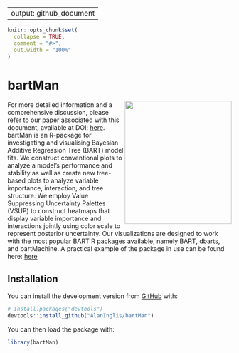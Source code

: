 
---
output: github_document
---

<!-- README.md is generated from README.Rmd. Please edit that file -->

```r
knitr::opts_chunk$set(
  collapse = TRUE,
  comment = "#>",
  out.width = "100%"
)
```

# bartMan

<!-- badges: start -->
<img src="https://raw.githubusercontent.com/AlanInglis/bartMan/master/badge/bartmanLogo1.png" width="240" height="276" align="right" />
<!-- badges: end -->
For more detailed information and a comprehensive discussion, please refer to our paper associated with this document, available at DOI: [here](https://doi.org/10.52933/jdssv.v4i1.79).
bartMan is an R-package for investigating and visualising Bayesian Additive Regression Tree (BART) model fits. We construct conventional plots to analyze a model’s performance and stability as well as create new tree-based plots to analyze variable importance, interaction, and tree structure. We employ Value Suppressing Uncertainty Palettes (VSUP) to construct heatmaps that display variable importance and interactions jointly using color scale to represent posterior uncertainty. Our visualizations are designed to work with the most popular BART R packages available, namely BART, dbarts, and bartMachine. A practical example of the package in use can be found here: [here](https://alaninglis.github.io/bartMan/articles/bartManVignette.html)


## Installation



You can install the development version from [GitHub](https://github.com/AlanInglis/bartMan) with:

``` r
# install.packages("devtools")
devtools::install_github("AlanInglis/bartMan")
```

You can then load the package with:
``` r
library(bartMan)
```


